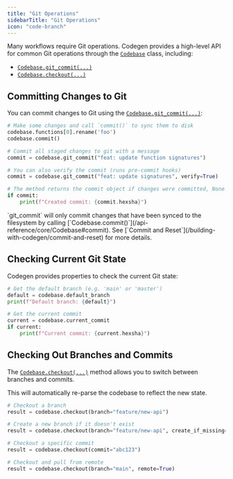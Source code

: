 ```yaml
---
title: "Git Operations"
sidebarTitle: "Git Operations"
icon: "code-branch"
---
```


Many workflows require Git operations. Codegen provides a high-level API for common Git operations through the [`Codebase`](/api-reference/core/Codebase) class, including:

- [`Codebase.git_commit(...)`](/api-reference/core/Codebase#git_commit)
- [`Codebase.checkout(...)`](/api-reference/core/Codebase#checkout)

## Committing Changes to Git

You can commit changes to Git using the [`Codebase.git_commit(...)`](/api-reference/core/Codebase#git_commit):

```python
# Make some changes and call `commit()` to sync them to disk
codebase.functions[0].rename('foo')
codebase.commit()

# Commit all staged changes to git with a message
commit = codebase.git_commit("feat: update function signatures")

# You can also verify the commit (runs pre-commit hooks)
commit = codebase.git_commit("feat: update signatures", verify=True)

# The method returns the commit object if changes were committed, None otherwise
if commit:
    print(f"Created commit: {commit.hexsha}")
```

<Note>
  `git_commit` will only commit changes that have been synced to the filesystem
  by calling [`Codebase.commit()`](/api-reference/core/Codebase#commit). See
  [`Commit and Reset`](/building-with-codegen/commit-and-reset) for more
  details.
</Note>

## Checking Current Git State

Codegen provides properties to check the current Git state:

```python
# Get the default branch (e.g. 'main' or 'master')
default = codebase.default_branch
print(f"Default branch: {default}")

# Get the current commit
current = codebase.current_commit
if current:
    print(f"Current commit: {current.hexsha}")
```

## Checking Out Branches and Commits

The [`Codebase.checkout(...)`](/api-reference/core/Codebase#checkout) method allows you to switch between branches and commits.

This will automatically re-parse the codebase to reflect the new state.

```python
# Checkout a branch
result = codebase.checkout(branch="feature/new-api")

# Create a new branch if it doesn't exist
result = codebase.checkout(branch="feature/new-api", create_if_missing=True)

# Checkout a specific commit
result = codebase.checkout(commit="abc123")

# Checkout and pull from remote
result = codebase.checkout(branch="main", remote=True)
```
